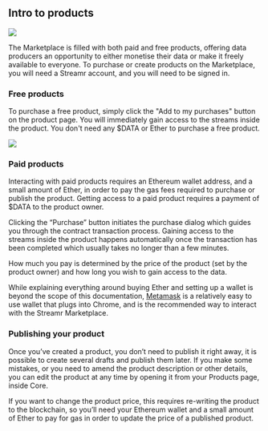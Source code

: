 




## Intro to products

<img src={ProductsOverview} />

The Marketplace is filled with both paid and free products, offering data producers an opportunity to either monetise their data or make it freely available to everyone. To purchase or create products on the Marketplace, <Link to={links.docs.gettingStarted}>you will need a Streamr account, and you will need to be signed in</Link>.

### Free products

To purchase a free product, simply click the "Add to my purchases" button on the product page. You will immediately gain access to the streams inside the product. You don't need any <Link to={links.docs.dataToken}>$DATA</Link> or Ether to purchase a free product. 

<img src={ProductsList} />

### Paid products

Interacting with paid products requires an Ethereum wallet address, and a small amount of Ether, in order to pay the gas fees required to purchase or publish the product. Getting access to a paid product requires a payment of <Link to={links.docs.dataToken}>$DATA</Link> to the product owner. 

Clicking the “Purchase” button initiates the purchase dialog which guides you through the contract transaction process. Gaining access to the streams inside the product happens automatically once the transaction has been completed which usually takes no longer than a few minutes. 

How much you pay is determined by the price of the product (set by the product owner) and how long you wish to gain access to the data.

While explaining everything around buying Ether and setting up a wallet is beyond the scope of this documentation, <a href="https://metamask.io" target="blank">Metamask</a> is a relatively easy to use wallet that plugs into Chrome, and is the recommended way to interact with the Streamr Marketplace.

### Publishing your product

Once you’ve created a product, you don’t need to publish it right away, it is possible to create several drafts and publish them later. If you make some mistakes, or you need to amend the product description or other details, you can edit the product at any time by opening it from your <Link to={links.userpages.products}>Products</Link> page, inside Core. 

If you want to change the product price, this requires re-writing the product to the blockchain, so you’ll need your Ethereum wallet and a small amount of Ether to pay for gas in order to update the price of a published product.

